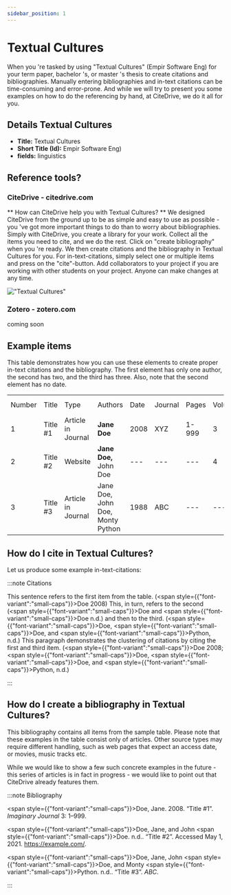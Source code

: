 ```yaml
---
sidebar_position: 1
---
```


# Textual Cultures

When you 're tasked by using "Textual Cultures" (Empir Software Eng) for your term paper, bachelor 's, or master 's thesis to create citations and bibliographies.
Manually entering bibliographies and in-text citations can be time-consuming and error-prone. And while we will try to present you some examples on how to do the referencing by hand, at CiteDrive, we do it all for you.

## Details  Textual Cultures
* **Title:** Textual Cultures
* **Short Title (Id):** Empir Software Eng)
* **fields:** linguistics

## Reference tools?
### CiteDrive - citedrive.com
** How can CiteDrive help you with Textual Cultures? **
We designed CiteDrive from the ground up to be as simple and easy to use as possible - you 've got more important things to do than to worry about bibliographies. Simply with CiteDrive, you create a library for your work. Collect all the items you need to cite, and we do the rest. Click on "create bibliography" when you 're ready. We then create citations and the bibliography in Textual Cultures for you. For in-text-citations, simply select one or multiple items and press on the "cite"-button. Add collaborators to your project if you are working with other students on your project. Anyone can make changes at any time.


!["Textual Cultures"](images/textual-cultures.svg "Choose Textual Cultures in the CiteDrive App")

### Zotero - zotero.com

coming soon

## Example items

This table demonstrates how you can use these elements to create proper in-text citations and the bibliography. The first element has only one author, the second has two, and the third has three. Also, note that the second element has no date.


<table>
  <tr>
   <td>Number
   </td>
   <td>Title
   </td>
   <td>Type
   </td>
   <td>Authors
   </td>
   <td>Date
   </td>
   <td>Journal
   </td>
   <td>Pages
   </td>
   <td>Volume
   </td>
   <td>Issue
   </td>
   <td>Access Date
   </td>
  </tr>
  <tr>
   <td>1
   </td>
   <td>Title #1
   </td>
   <td>Article in Journal
   </td>
   <td><strong>Jane Doe</strong>
   </td>
   <td>2008
   </td>
   <td>XYZ
   </td>
   <td>1-999
   </td>
   <td>3
   </td>
   <td>2
   </td>
   <td>--
   </td>
  </tr>
  <tr>
   <td>
2
   </td>
   <td>Title #2
   </td>
   <td>Website
   </td>
   <td><strong>Jane Doe, </strong>John Doe
   </td>
   <td>---
   </td>
   <td>---
   </td>
   <td>---
   </td>
   <td>4
   </td>
   <td>---
   </td>
   <td>2020-05-01
   </td>
  </tr>
  <tr>
   <td>3
   </td>
   <td>Title #3
   </td>
   <td>Article in Journal
   </td>
   <td>Jane Doe, John Doe, Monty Python
   </td>
   <td>1988
   </td>
   <td>ABC
   </td>
   <td>---
   </td>
   <td>---
   </td>
   <td>16
   </td>
   <td>---
   </td>
  </tr>
</table>



## How do I cite in  Textual Cultures?

Let us produce some example in-text-citations:

:::note Citations


This sentence refers to the first item from the table. (<span style={{"font-variant":"small-caps"}}>Doe</span> 2008) This, in turn, refers to the second (<span style={{"font-variant":"small-caps"}}>Doe</span> and <span style={{"font-variant":"small-caps"}}>Doe</span> n.d.)
and then to the third.  (<span style={{"font-variant":"small-caps"}}>Doe</span>, <span style={{"font-variant":"small-caps"}}>Doe</span>, and <span style={{"font-variant":"small-caps"}}>Python</span>, n.d.)
This paragraph demonstrates the clustering of citations by citing the first and third item. (<span style={{"font-variant":"small-caps"}}>Doe</span> 2008; <span style={{"font-variant":"small-caps"}}>Doe</span>, <span style={{"font-variant":"small-caps"}}>Doe</span>, and <span style={{"font-variant":"small-caps"}}>Python</span>, n.d.)

:::

## How do I create a bibliography in Textual Cultures?

This bibliography contains all items from the sample table. Please note that these examples in the table consist only of articles. Other source types may require different handling, such as web pages that expect an access date, or movies, music tracks etc.

While we would like to show a few such concrete examples in the future - this series of articles is in fact in progress - we would like to point out that CiteDrive already features them.

:::note Bibliography

<span style={{"font-variant":"small-caps"}}>Doe</span>, Jane. 2008. “Title #1”. <i>Imaginary Journal</i> 3: 1–999.

<span style={{"font-variant":"small-caps"}}>Doe</span>, Jane, and John  <span style={{"font-variant":"small-caps"}}>Doe</span>. n.d.. “Title #2”. Accessed May 1, 2021. https://example.com/.

<span style={{"font-variant":"small-caps"}}>Doe</span>, Jane, John <span style={{"font-variant":"small-caps"}}>Doe</span>, and Monty <span style={{"font-variant":"small-caps"}}>Python</span>. n.d.. “Title #3”. <i>ABC</i>.



:::


        